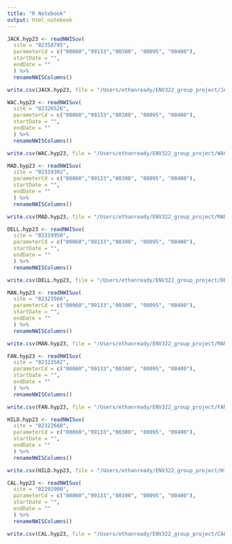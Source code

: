 ```yaml
---
title: "R Notebook"
output: html_notebook
---
```

```r
JACK.hyp23 <- readNWISuv( 
  site = "02358795", 
  parameterCd = c("00060","99133","00300", "00095", "00400"),
  startDate = "", 
  endDate = ""
  ) %>% 
  renameNWISColumns()

write.csv(JACK.hyp23, file = "/Users/ethanready/ENV322_group_project/JACKhyp23.csv")

WAC.hyp23 <- readNWISuv( 
  site = "02326526", 
  parameterCd = c("00060","99133","00300", "00095", "00400"),
  startDate = "", 
  endDate = ""
  ) %>% 
  renameNWISColumns()

write.csv(WAC.hyp23, file = "/Users/ethanready/ENV322_group_project/WAChyp23.csv")

MAD.hyp23 <- readNWISuv( 
  site = "02319302", 
  parameterCd = c("00060","99133","00300", "00095", "00400"),
  startDate = "", 
  endDate = ""
  ) %>% 
  renameNWISColumns()

write.csv(MAD.hyp23, file = "/Users/ethanready/ENV322_group_project/MADhyp23.csv")

DELL.hyp23 <- readNWISuv( 
  site = "02319950", 
  parameterCd = c("00060","99133","00300", "00095", "00400"),
  startDate = "", 
  endDate = ""
  ) %>% 
  renameNWISColumns()

write.csv(DELL.hyp23, file = "/Users/ethanready/ENV322_group_project/DELLhyp23.csv")

MAN.hyp23 <- readNWISuv( 
  site = "02323566", 
  parameterCd = c("00060","99133","00300", "00095", "00400"),
  startDate = "", 
  endDate = ""
  ) %>% 
  renameNWISColumns()

write.csv(MAN.hyp23, file = "/Users/ethanready/ENV322_group_project/MANhyp23.csv")

FAN.hyp23 <- readNWISuv( 
  site = "02323502", 
  parameterCd = c("00060","99133","00300", "00095", "00400"),
  startDate = "", 
  endDate = ""
  ) %>% 
  renameNWISColumns()

write.csv(FAN.hyp23, file = "/Users/ethanready/ENV322_group_project/FANhyp23.csv")

HILD.hyp23 <- readNWISuv( 
  site = "02322688", 
  parameterCd = c("00060","99133","00300", "00095", "00400"),
  startDate = "", 
  endDate = ""
  ) %>% 
  renameNWISColumns()

write.csv(HILD.hyp23, file = "/Users/ethanready/ENV322_group_project/HILDhyp23.csv")

CAL.hyp23 <- readNWISuv( 
  site = "02292900", 
  parameterCd = c("00060","99133","00300", "00095", "00400"),
  startDate = "", 
  endDate = ""
  ) %>% 
  renameNWISColumns()

write.csv(CAL.hyp23, file = "/Users/ethanready/ENV322_group_project/CALhyp23.csv")


```

